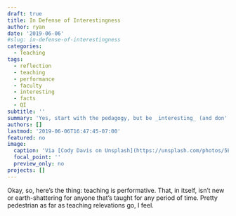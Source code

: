 ```yaml
---
draft: true
title: In Defense of Interestingness
author: ryan
date: '2019-06-06'
#slug: in-defense-of-interestingness
categories:
  - Teaching
tags:
  - reflection
  - teaching
  - performance
  - faculty
  - interesting
  - facts
  - QI
subtitle: ''
summary: 'Yes, start with the pedagogy, but be _interesting_ (and don''t just rely on the content for that).'
authors: []
lastmod: '2019-06-06T16:47:45-07:00'
featured: no
image:
  caption: 'Via [Cody Davis on Unsplash](https://unsplash.com/photos/5E5N49RWtbA)'
  focal_point: ''
  preview_only: no
projects: []
---
```


Okay, so, here's the thing: teaching is performative. That, in itself, isn't new or earth-shattering for anyone that's taught for any period of time. Pretty pedestrian as far as teaching relevations go, I feel.

